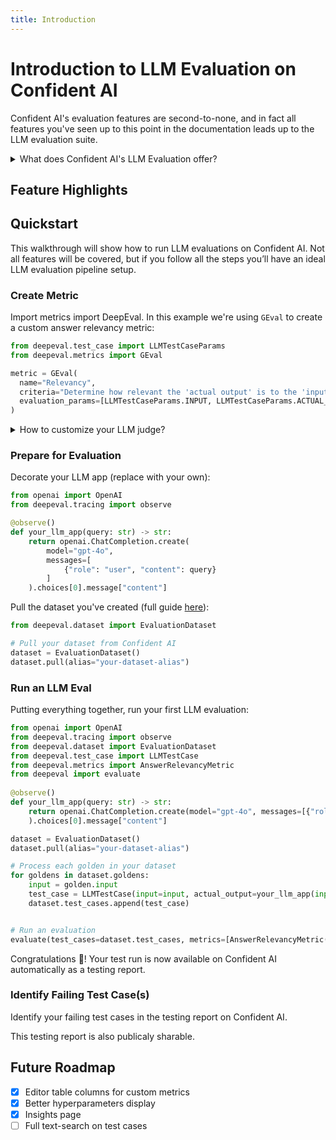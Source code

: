 ```yaml
---
title: Introduction
---
```



# Introduction to LLM Evaluation on Confident AI

Confident AI's evaluation features are second-to-none, and in fact all features you've seen up to this point in the documentation leads up to the LLM evaluation suite.

<details>

<summary>What does Confident AI's LLM Evaluation offer?</summary>

We offer metrics that are:

- **Default**, battle-tested, open-source, and plug-and-play
- **Custom**, research-backed, and easy to create in natrual language
- **For any use case**, LLM system architecture, or framework

And allow you to run evaluation in both **CI/CD** environments and as a separate Python script. 

<Callout>
You can also run evals on an individual [component-level](/docs/llm-evaluation/run-evals/component-level-evals), or [end-to-end](/docs/llm-evaluation/run-evals/end-to-end-evals) should you wish to treat your LLM app as a black-box.
</Callout>

</details>

## Feature Highlights

<Cards>
  <Cards.Card arrow title="Metrics" href="/llm-evaluation/metrics/create-locally" />
  <Cards.Card
    arrow
    title="Running Evals"
    href="/llm-evaluation/running-llm-evals"
  />
  <Cards.Card
    arrow
    title="Unit-Testing in CI/CD"
    href="/llm-evaluation/evaluation-features/unit-testing-in-cicd-in-cicd"
  />
  <Cards.Card
    arrow
    title="Testing Reports"
    href="/llm-evaluation/evaluation-features/testing-reports"
  />
  <Cards.Card
    arrow
    title="A|B Regression Testing"
    href="/llm-evaluation/evaluation-features/ab-regression-testing"
  />
  <Cards.Card arrow title="Parameter Insights" href="/llm-evaluation/evaluation-features/parameter-insights" />
</Cards>

## Quickstart

This walkthrough will show how to run LLM evaluations on Confident AI. Not all features will be covered, but if you follow all the steps you’ll have an ideal LLM evaluation pipeline setup.

### Create Metric

Import metrics import DeepEval. In this example we're using `GEval` to create a custom answer relevancy metric:

```python filename="main.py"
from deepeval.test_case import LLMTestCaseParams
from deepeval.metrics import GEval

metric = GEval(
  name="Relevancy",
  criteria="Determine how relevant the 'actual output' is to the 'input'"
  evaluation_params=[LLMTestCaseParams.INPUT, LLMTestCaseParams.ACTUAL_OUTPUT]
)
```

<details>
  <summary>How to customize your LLM judge?</summary>

  99.99% of metrics on DeepEval uses LLM-as-a-judge, which means you'll have to set your evaluation model. For most users, this will be using OpenAI, and you'll need to set your OpenAI API key:

  ```bash
  export OPENAI_API_KEY="sk-..."
  ```

  You can also use other model providers that `deepeval` has integrations with, such as:

  - [Ollama](https://deepeval.com/integrations/models/ollama)
  - [Azure OpenAI](https://deepeval.com/integrations/models/azure-openai)
  - [Anthropic](https://deepeval.com/integrations/models/anthropic)
  - [Gemini](https://deepeval.com/integrations/models/gemini)
  - [Vertex AI](https://deepeval.com/integrations/models/vertex-ai)
  - [vLLM](https://deepeval.com/integrations/models/vllm)
  - [LMStudio](https://deepeval.com/integrations/models/lmstudio)

  Lastly, you can wrap your own LLM API in `deepeval`'s `DeepEvalBaseLLM` class to use **ANY** model of your choice. [Click here](https://deepeval.com/guides/guides-using-custom-llms) to learn how.

  <Callout type="info">
    This will run evaluations locally before sending results over to Confident AI.
    You can also run evals on the cloud by [creating a metric
    collection.](/docs/llm-evaluation/metrics/create-on-the-cloud)
  </Callout>
</details>

### Prepare for Evaluation

Decorate your LLM app (replace with your own):

```python filename="main.py" showLineNumbers {4}
from openai import OpenAI
from deepeval.tracing import observe

@observe()
def your_llm_app(query: str) -> str:
    return openai.ChatCompletion.create(
        model="gpt-4o",
        messages=[
            {"role": "user", "content": query}
        ]
    ).choices[0].message["content"]
```

Pull the dataset you've created (full guide [here](/docs/dataset-editor/introduction)):

```python filename="main.py" showLineNumbers {5}
from deepeval.dataset import EvaluationDataset

# Pull your dataset from Confident AI
dataset = EvaluationDataset()
dataset.pull(alias="your-dataset-alias")
```

### Run an LLM Eval

Putting everything together, run your first LLM evaluation:

```python filename="main.py" showLineNumbers {19, 24} copy
from openai import OpenAI
from deepeval.tracing import observe
from deepeval.dataset import EvaluationDataset
from deepeval.test_case import LLMTestCase
from deepeval.metrics import AnswerRelevancyMetric
from deepeval import evaluate
 
@observe()
def your_llm_app(query: str) -> str:
    return openai.ChatCompletion.create(model="gpt-4o", messages=[{"role": "user", "content": query}]
    ).choices[0].message["content"]

dataset = EvaluationDataset()
dataset.pull(alias="your-dataset-alias")

# Process each golden in your dataset
for goldens in dataset.goldens:
    input = golden.input
    test_case = LLMTestCase(input=input, actual_output=your_llm_app(input))
    dataset.test_cases.append(test_case)


# Run an evaluation
evaluate(test_cases=dataset.test_cases, metrics=[AnswerRelevancyMetric()])
```

Congratulations 🎉! Your test run is now available on Confident AI automatically as a testing report.

### Identify Failing Test Case(s)

Identify your failing test cases in the testing report on Confident AI.

<Callout type="info">This testing report is also publicaly sharable.</Callout>

<VideoDisplayer
  src="https://confident-docs.s3.us-east-1.amazonaws.com/evaluation:testing-report.mp4"
  width="100%"
  title="Identify Failing LLM Test Cases"
/>

## Future Roadmap

- [x] Editor table columns for custom metrics
- [x] Better hyperparameters display
- [x] Insights page
- [ ] Full text-search on test cases
